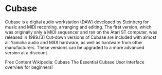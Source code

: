 # Cubase

Cubase is a digital audio workstation (DAW) developed by Steinberg for music and MIDI recording, arranging and editing. The first version, which was originally only a MIDI sequencer and ran on the Atari ST computer, was released in 1989.[3] Cut-down versions of Cubase are included with almost all Yamaha audio and MIDI hardware, as well as hardware from other manufacturers. These versions can be upgraded to a more advanced version at a discount.

<ResourceGroupTitle>Free Content</ResourceGroupTitle>
<BadgeLink badgeText='Read' colorScheme='yellow' href='https://en.wikipedia.org/wiki/Steinberg_Cubase'>Wikipedia: Cubase</BadgeLink>
<BadgeLink badgeText='Watch' href='https://www.youtube.com/watch?v=WdMhXUi5zC4'>The Essential Cubase User Interface overview for beginners!</BadgeLink>
